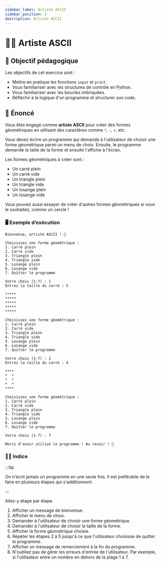 ```yaml
---
sidebar_label: Artiste ASCII
sidebar_position: 3
description: Artiste ASCII
---
```


# 👩‍🎨 Artiste ASCII

## 🎯 Objectif pédagogique

Les objectifs de cet exercice sont :

- Mettre en pratique les fonctions `input` et `print`.
- Vous familiariser avec les structures de contrôle en Python.
- Vous familiariser avec les boucles imbriquées.
- Réfléchir à la logique d'un programme et structurer son code.

## 📜 Énoncé

Vous êtes engagé comme **artiste ASCII** pour créer des formes géométriques
en utilisant des caractères comme `*`, `-`, `+`, etc.

Vous devez écrire un programme qui demande à l'utilisateur de choisir une forme
géométrique parmi un menu de choix. Ensuite, le programme demande la taille de la
forme et ensuite l'affiche à l'écran.

Les formes géométriques à créer sont :
- Un carré plein
- Un carré vide
- Un triangle plein
- Un triangle vide
- Un losange plein
- Un losange vide

Vous pouvez aussi essayer de créer d'autres formes géométriques si vous le souhaitez, comme un cercle !

### 🖥️ Exemple d’exécution

```
Bienvenue, artiste ASCII ! 🎨

Choisissez une forme géométrique :
1. Carré plein
2. Carré vide
3. Triangle plein
4. Triangle vide
5. Losange plein
6. Losange vide
7. Quitter le programme

Votre choix (1-7) : 1
Entrez la taille du carré : 5

*****
*****
*****
*****
*****

Choisissez une forme géométrique :
1. Carré plein
2. Carré vide
3. Triangle plein
4. Triangle vide
5. Losange plein
6. Losange vide
7. Quitter le programme

Votre choix (1-7) : 2
Entrez la taille du carré : 4

****
*  *
*  *
*  *
****

Choisissez une forme géométrique :
1. Carré plein
2. Carré vide
3. Triangle plein
4. Triangle vide
5. Losange plein
6. Losange vide
7. Quitter le programme

Votre choix (1-7) : 7

Merci d'avoir utilisé le programme ! Au revoir ! 👋
```


### 🧙‍♂️ Indice

:::tip

On n'écrit jamais un programme en une seule fois. Il est préférable de le faire
en plusieurs étapes qui s'additionnent.

:::

Allez-y étape par étape.

1. Afficher un message de bienvenue.
2. Afficher le menu de choix.
3. Demander à l'utilisateur de choisir une forme géométrique.
4. Demander à l'utilisateur de choisir la taille de la forme.
5. Afficher la forme géométrique choisie.
6. Répéter les étapes 2 à 5 jusqu'à ce que l'utilisateur choisisse de quitter le programme.
7. Afficher un message de remerciement à la fin du programme.
8. N'oubliez pas de gérer les erreurs d'entrée de l'utilisateur. Par exemple, si l'utilisateur entre un nombre en dehors de la plage 1 à 7.